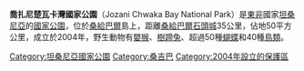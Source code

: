 {{Infobox Protected area
| name = 喬扎尼楚瓦卡灣國家公園
| iucn_category = 
| map =Tanzania
| map_caption = 
| mark = Green pog.svg
| photo = 
| photo_caption = 
| location = {{flag|Tanzania}}
| nearest_city = 
| coords_ref = 
| area = 50平方公里
| established = 2004年
| visitation_num = 
| visitation_year = 
| governing_body = 
| url = 
}}

'''喬扎尼楚瓦卡灣國家公園'''（Jozani Chwaka Bay National Park）是[[東非|東非]]國家[[坦桑尼亞|坦桑尼亞]]的[[國家公園|國家公園]]，位於[[桑給巴爾|桑給巴爾]]島上，距離[[桑給巴爾石頭城|桑給巴爾石頭城]]35公里，佔地50平方公里，成立於2004年，野生動物有[[嬰猴科|嬰猴]]、[[樹蹄兔屬|樹蹄兔]]、超過50種[[蝴蝶|蝴蝶]]和40種[[鳥類|鳥類]]。

{{Tanzania-geo-stub}}
{{DEFAULTSORT:Jozani Chwaka Bay}}
[[Category:坦桑尼亞國家公園|Category:坦桑尼亞國家公園]]
[[Category:桑吉巴|Category:桑吉巴]]
[[Category:2004年設立的保護區|Category:2004年設立的保護區]]
